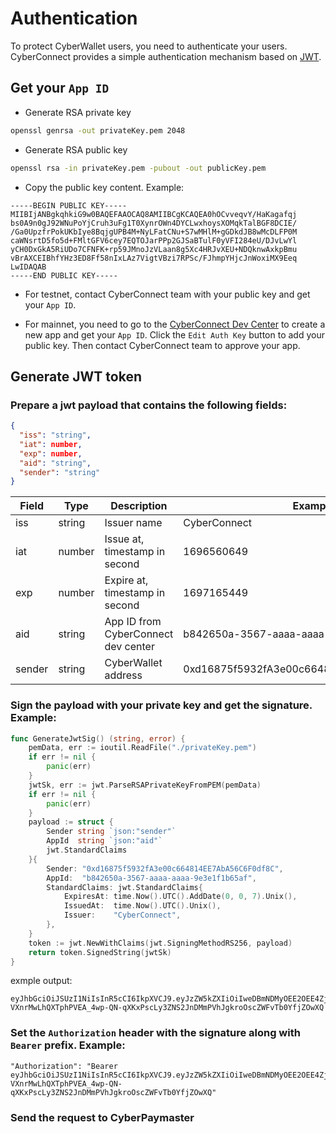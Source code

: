 # Authentication

To protect CyberWallet users, you need to authenticate your users. CyberConnect provides a simple authentication mechanism based on [JWT](https://jwt.io/).

## Get your `App ID`

- Generate RSA private key

```bash
openssl genrsa -out privateKey.pem 2048
```

- Generate RSA public key

```bash
openssl rsa -in privateKey.pem -pubout -out publicKey.pem
```

- Copy the public key content. Example:

```shell
-----BEGIN PUBLIC KEY-----
MIIBIjANBgkqhkiG9w0BAQEFAAOCAQ8AMIIBCgKCAQEA0hOCvveqvY/HaKagafqj
bs0A9n0gJ92WNuPoYjCruh3uFg1T0XynrOWn4DYCLwxhoysXOMqkTalBGF8DCIE/
/Ga0UpzfrPokUKbIye8BqjgUPB4M+NyLFatCNu+S7wMHlM+gGDkdJB8wMcDLFP0M
caWNsrtD5fo5d+FMltGFV6cey7EQTOJarPPp2GJSaBTulF0yVFI284eU/DJvLwYl
yCH0DxGkA5RiUDo7CFNFK+rp59JMnoJzVLaan8g5Xc4HRJvXEU+NDQknwAxkpBmu
vBrAXCEIBhfYHz3ED8Ff58nIxLAz7VigtVBzi7RPSc/FJhmpYHjcJnWoxiMX9Eeq
LwIDAQAB
-----END PUBLIC KEY-----
```

- For testnet, contact CyberConnect team with your public key and get your `App ID`.

- For mainnet, you need to go to the [CyberConnect Dev Center](https://dashboard.cyberconnect.me/) to create a new app and get your `App ID`. Click the `Edit Auth Key` button to add your public key. Then contact CyberConnect team to approve your app.

## Generate JWT token

### Prepare a jwt payload that contains the following fields: 
```json
{
  "iss": "string",
  "iat": number,
  "exp": number,
  "aid": "string",
  "sender": "string"
}
```
| Field  | Type   | Description                         | Example                                    |
| ------ | ------ | ----------------------------------- | ------------------------------------------ |
| iss    | string | Issuer name                         | CyberConnect                               |
| iat    | number | Issue at, timestamp in second       | 1696560649                                 |
| exp    | number | Expire at, timestamp in second      | 1697165449                                 |
| aid    | string | App ID from CyberConnect dev center | b842650a-3567-aaaa-aaaa-9e3e1f1b65af       |
| sender | string | CyberWallet address                 | 0xd16875f5932fA3e00c664814EE7AbA56C6F0df8C |

### Sign the payload with your private key and get the signature. Example:

```go
func GenerateJwtSig() (string, error) {
    pemData, err := ioutil.ReadFile("./privateKey.pem")
    if err != nil {
        panic(err)
    }
    jwtSk, err := jwt.ParseRSAPrivateKeyFromPEM(pemData)
    if err != nil {
        panic(err)
    }
    payload := struct {
        Sender string `json:"sender"`
        AppId  string `json:"aid"`
        jwt.StandardClaims
    }{
        Sender: "0xd16875f5932fA3e00c664814EE7AbA56C6F0df8C",
        AppId:  "b842650a-3567-aaaa-aaaa-9e3e1f1b65af",
        StandardClaims: jwt.StandardClaims{
            ExpiresAt: time.Now().UTC().AddDate(0, 0, 7).Unix(),
            IssuedAt:  time.Now().UTC().Unix(),
            Issuer:    "CyberConnect",
        },
    }
    token := jwt.NewWithClaims(jwt.SigningMethodRS256, payload)
    return token.SignedString(jwtSk)
}
```

exmple output:
```
eyJhbGciOiJSUzI1NiIsInR5cCI6IkpXVCJ9.eyJzZW5kZXIiOiIweDBmNDMyOEE2OEE4ZjBhNWExYzdkQmQ5MkExRDAyZjM0NDE5MzdEMjgiLCJhaWQiOiJhYjIzNDU5YS0zMmQ3LTQyMzUtODEyOS03N2JkNWRlMjdmYjEiLCJpc3MiOiJDeWJlckNvbm5lY3QiLCJleHAiOjIwMDg2NTU2MzksImlhdCI6MTY5MzI5NTYzOX0.kRneNtMAR84CCpo-VXnrMwLhQXTphPVEA_4wp-QN-qXKxPscLy3ZNS2JnDMmPVhJgkroOscZWFvTb0YfjZOwXQ
```

### Set the `Authorization` header with the signature along with `Bearer` prefix. Example:

```
"Authorization": "Bearer eyJhbGciOiJSUzI1NiIsInR5cCI6IkpXVCJ9.eyJzZW5kZXIiOiIweDBmNDMyOEE2OEE4ZjBhNWExYzdkQmQ5MkExRDAyZjM0NDE5MzdEMjgiLCJhaWQiOiJhYjIzNDU5YS0zMmQ3LTQyMzUtODEyOS03N2JkNWRlMjdmYjEiLCJpc3MiOiJDeWJlckNvbm5lY3QiLCJleHAiOjIwMDg2NTU2MzksImlhdCI6MTY5MzI5NTYzOX0.kRneNtMAR84CCpo-VXnrMwLhQXTphPVEA_4wp-QN-qXKxPscLy3ZNS2JnDMmPVhJgkroOscZWFvTb0YfjZOwXQ"
```

### Send the request to CyberPaymaster